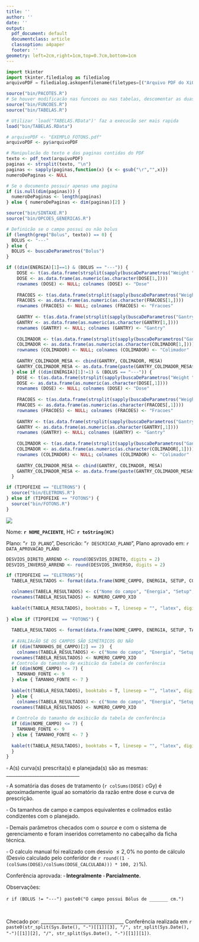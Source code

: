 ```yaml
---
title: ''
author: ''
date: ''
output:
  pdf_document: default
  documentclass: article
  classoption: a4paper
  footer: ''
geometry: left=2cm,right=1cm,top=0.7cm,bottom=1cm
---
```


\pagenumbering{gobble}

```python
import tkinter
import tkinter.filedialog as filedialog
arquivoPDF = filedialog.askopenfilename(filetypes=[("Arquivo PDF do XiO", ".pdf")], initialdir='shell:MyComputerFolder', title="Selecione o PDF para conferência")
```

```r
source("bin/PACOTES.R")
# Se houver modificacão nas funcoes ou nas tabelas, descomentar as duas linhas abaixo.
source("bin/FUNCOES.R")
source("bin/TABELAS.R")

# Utilizar 'load("TABELAS.RData")' faz a execucão ser mais rapida
load("bin/TABELAS.RData")
```

```r
# arquivoPDF <- "EXEMPLO_FOTONS.pdf"
arquivoPDF <- py$arquivoPDF

# Manipulacão do texto e das paginas contidas do PDF
texto <- pdf_text(arquivoPDF)
paginas <- strsplit(texto, "\n")
paginas <- sapply(paginas,function(x) {x <- gsub("\r","",x)})
numeroDePaginas <- NULL

# Se o documento possuir apenas uma pagina
if (is.null(dim(paginas))) {
  numeroDePaginas <- length(paginas)
} else { numeroDePaginas <- dim(paginas)[2] }
```

```r
source("bin/SINTAXE.R")
source("bin/OPCOES_GENERICAS.R")
```

```r
# Definicão se o campo possui ou não bolus
if (length(grep("Bolus", texto)) == 0) {
  BOLUS <- "---"
} else {
  BOLUS <- buscaDeParametros("Bolus")
}

if ((dim(ENERGIA)[1]==1) & (BOLUS == "---")) {
    DOSE <- t(as.data.frame(strsplit(sapply(buscaDeParametros("Weight "), function(x) {x <- gsub("/"," ",x)}), " "))[1,])
    DOSE <- as.data.frame(as.numeric(as.character(DOSE[1,])))
    rownames (DOSE) <- NULL; colnames (DOSE) <- "Dose"
    
    FRACOES <- t(as.data.frame(strsplit(sapply(buscaDeParametros("Weight "), function(x) {x <- gsub("/"," ",x)}), " "))[2,])
    FRACOES <- as.data.frame(as.numeric(as.character(FRACOES[1,])))
    rownames (FRACOES) <- NULL; colnames (FRACOES) <- "Fracoes"
    
    GANTRY <- t(as.data.frame(strsplit(sapply(buscaDeParametros("Gantry"), function(x) {x <- gsub("/"," ",x)}), " "))[1,])
    GANTRY <- as.data.frame(as.numeric(as.character(GANTRY[1,])))
    rownames (GANTRY) <- NULL; colnames (GANTRY) <- "Gantry"
    
    COLIMADOR <- t(as.data.frame(strsplit(sapply(buscaDeParametros("Gantry"), function(x) {x <- gsub("/"," ",x)}), " "))[2,])
    COLIMADOR <- as.data.frame(as.numeric(as.character(COLIMADOR[1,])))
    rownames (COLIMADOR) <- NULL; colnames (COLIMADOR) <- "Colimador"
    
    GANTRY_COLIMADOR_MESA <- cbind(GANTRY, COLIMADOR, MESA)
    GANTRY_COLIMADOR_MESA <- as.data.frame(paste(GANTRY_COLIMADOR_MESA$Gantry, GANTRY_COLIMADOR_MESA$Colimador, GANTRY_COLIMADOR_MESA$Mesa, sep = "/"))
  } else if ((dim(ENERGIA)[1]!=1) & (BOLUS == "---")) {
    DOSE <- t(as.data.frame(strsplit(sapply(buscaDeParametros("Weight "), function(x) {x <- gsub("/"," ",x)}), " ")))
    DOSE <- as.data.frame(as.numeric(as.character(DOSE[,1])))
    rownames (DOSE) <- NULL; colnames (DOSE) <- "Dose"
    
    FRACOES <- t(as.data.frame(strsplit(sapply(buscaDeParametros("Weight "), function(x) {x <- gsub("/"," ",x)}), " "))[2,])
    FRACOES <- as.data.frame(as.numeric(as.character(FRACOES[,1])))
    rownames (FRACOES) <- NULL; colnames (FRACOES) <- "Fracoes"
    
    GANTRY <- t(as.data.frame(strsplit(sapply(buscaDeParametros("Gantry"), function(x) {x <- gsub("/"," ",x)}), " "))[1,])
    GANTRY <- as.data.frame(as.numeric(as.character(GANTRY[,1])))
    rownames (GANTRY) <- NULL; colnames (GANTRY) <- "Gantry"
    
    COLIMADOR <- t(as.data.frame(strsplit(sapply(buscaDeParametros("Gantry"), function(x) {x <- gsub("/"," ",x)}), " "))[2,])
    COLIMADOR <- as.data.frame(as.numeric(as.character(COLIMADOR[,1])))
    rownames (COLIMADOR) <- NULL; colnames (COLIMADOR) <- "Colimador"
    
    GANTRY_COLIMADOR_MESA <- cbind(GANTRY, COLIMADOR, MESA)
    GANTRY_COLIMADOR_MESA <- as.data.frame(paste(GANTRY_COLIMADOR_MESA$Gantry, GANTRY_COLIMADOR_MESA$Colimador, GANTRY_COLIMADOR_MESA$Mesa, sep = "/"))
  }
```

```r
if (TIPOFEIXE == "ELETRONS") {
  source("bin/ELETRONS.R")
} else if (TIPOFEIXE == "FOTONS") {
  source("bin/FOTONS.R")
}
```

\newpage

![](FIGs/HEADER.png)

Nome: **`r NOME_PACIENTE`**, HC: **`r toString(HC)`**

Plano: "`r ID_PLANO`", Descricão: "`r DESCRICAO_PLANO`", Plano aprovado em: `r DATA_APROVACAO_PLANO`

```r
DESVIOS_DIRETO_ARREND <- round(DESVIOS_DIRETO, digits = 2)
DESVIOS_INVERSO_ARREND <- round(DESVIOS_INVERSO, digits = 2)

if (TIPOFEIXE == "ELETRONS"){
  TABELA_RESULTADOS <- format(data.frame(NOME_CAMPO, ENERGIA, SETUP, CONE, GANTRY_COLIMADOR_MESA, SSD, DOSE/FRACOES, DOSE, FRACOES, PROFUNDIDADE, ALGORITMO_CALCULO, F_RENDIMENTO_ELETRONS, F_DISTANCIA, F_ELETRONS_XiO, UM_XiO, UM_CALCULADA_INT, DESVIOS_DIRETO_ARREND, DOSE_CALCULADA, DESVIOS_INVERSO_ARREND, APROVACAO), digits = 4)

  colnames(TABELA_RESULTADOS) <- c("Nome do campo", "Energia", "Setup", "Cone", "Gantry/Colimador/Mesa (°)", "DFS (cm)", "Dose diária (cGy)", "Dose total (cGy)", "Nº aplicações", "Profundidade (cm)", "Algoritmo de cálculo", "Fator rendimento", "Fator distância", "Fator rendimento (XiO)", "UM XiO", "UM calculada", "Desvio (%)", "Dose calculada (cGy)", "Desvio (%)", "")
  rownames(TABELA_RESULTADOS) <- NUMERO_CAMPO_XIO
  
  kable(t(TABELA_RESULTADOS), booktabs = T, linesep = "", "latex", digits = 3, align = "c") %>% kable_styling(latex_options = c("striped", "condensed"),  stripe_color = "#99FF99", font_size = 10) %>% row_spec(dim(TABELA_RESULTADOS)[2], bold=T, background = "white") %>% column_spec(1, bold = T, italic = T) %>% row_spec(11, hline_after = T) %>% row_spec(14, hline_after = T) %>% row_spec(17, hline_after = T, bold = T) %>% row_spec(dim(TABELA_RESULTADOS)[2]-1, hline_after = T, bold = T) 
  
} else if (TIPOFEIXE == "FOTONS") {
  
  TABELA_RESULTADOS <- format(data.frame(NOME_CAMPO, ENERGIA, SETUP, TAMANHOS_DE_CAMPO, GANTRY_COLIMADOR_MESA, FILTROS_COM_ORIENTACAO, 100-PROFUNDIDADE, SSD, DOSE/FRACOES, DOSE, FRACOES, PROFUNDIDADE, CAMPO_EQUIVALENTE_XiO, Campo_COLIMADO_XiO, ALGORITMO_CALCULO, PDP_OU_TMR, F_CALIBRACAO, F_ABERTURA_COLIMADOR, F_RETROESPALHAMENTO, F_BANDEJA, F_FILTRO, F_DISTANCIA, F_OFF_AXIS, UM_XiO, UM_CALCULADA_INT, DESVIOS_DIRETO_ARREND, DOSE_CALCULADA, DESVIOS_INVERSO_ARREND, APROVACAO), digits = 4)
  
  # AVALIAcÃO SE OS CAMPOS SÃO SIMÉTRICOS OU NÃO
  if (dim(TAMANHOS_DE_CAMPO)[2] == 2)  {
    colnames(TABELA_RESULTADOS) <- c("Nome do campo", "Energia", "Setup", "X", "Y", "Gantry/Colimador/Mesa (°)", "Filtro", "DFS (cm)", "DFI (cm)", "Dose diária (cGy)", "Dose total (cGy)", "Nº aplicações", "Profundidade (cm)", "Campo equivalente (cm²)", "Campo colimado (cm²)", "Algoritmo de cálculo", "PDP ou TMR", "Fator de calibracão", "Fator abertura do colimador", "Fator retroespalhamento", "Fator bandeja", "Fator filtro", "Fator distância", "Fator off-axis", "UM XiO", "UM calculada", "Desvio UM (%)", "Dose calculada (cGy)", "Desvio Dose (%)", "")
  rownames(TABELA_RESULTADOS) <- NUMERO_CAMPO_XIO
  # Controle do tamanho de exibicão da tabela de conferência
  if (dim(NOME_CAMPO) <= 7) {
    TAMANHO_FONTE <- 9
  } else { TAMANHO_FONTE <- 7 }
  
  kable(t(TABELA_RESULTADOS), booktabs = T, linesep = "", "latex", digits = 3, align = "c") %>% kable_styling(latex_options = c("striped", "condensed"),  stripe_color = "#99FFFF", font_size = TAMANHO_FONTE) %>% row_spec(dim(TABELA_RESULTADOS)[2], bold=T, background = "white") %>% column_spec(1, bold = T, italic = T) %>% row_spec(13, hline_after = T) %>% row_spec(24, hline_after = T)%>% row_spec(27, hline_after = T, bold = T) %>% row_spec(29, hline_after = T, bold = T) %>% row_spec(16, hline_after = T)
  } else {
    colnames(TABELA_RESULTADOS) <- c("Nome do campo", "Energia", "Setup", "X1", "X2", "Y1", "Y2", "Gantry/Colimador/Mesa (°)", "Filtro", "DFS (cm)", "DFI (cm)", "Dose diária (cGy)", "Dose total (cGy)", "Nº aplicações", "Profundidade (cm)", "Campo equivalente (cm²)", "Campo colimado (cm²)", "Algoritmo de calculo", "PDP ou TMR", "Fator de calibração", "Fator abertura do colimador", "Fator retroespalhamento", "Fator bandeja", "Fator filtro", "Fator distância", "Fator off-axis", "UM XiO", "UM calculada", "Desvio UM (%)", "Dose calculada (cGy)", "Desvio Dose (%)", "")
  rownames(TABELA_RESULTADOS) <- NUMERO_CAMPO_XIO
  
  # Controle do tamanho de exibicão da tabela de conferência
  if (dim(NOME_CAMPO) <= 7) {
    TAMANHO_FONTE <- 9
  } else { TAMANHO_FONTE <- 7 }
  
  kable(t(TABELA_RESULTADOS), booktabs = T, linesep = "", "latex", digits = 3, align = "c") %>% kable_styling(latex_options = c("striped", "condensed"),  stripe_color = "#99FFFF", font_size = TAMANHO_FONTE) %>% row_spec(dim(TABELA_RESULTADOS)[2], bold=T, background = "white") %>% column_spec(1, bold = T, italic = T) %>% row_spec(15, hline_after = T) %>% row_spec(26, hline_after = T)%>% row_spec(29, hline_after = T, bold = T) %>% row_spec(31, hline_after = T, bold = T) %>% row_spec(18, hline_after = T)
  }
}
```

$\square$ A(s) curva(s) prescrita(s) e planejada(s) são as mesmas: _______________________________

$\square$ A somatória das doses de tratamento (`r colSums(DOSE)` cGy) é aproximadamente igual ao somatório da razão entre dose e curva de prescrição.

$\square$ Os tamanhos de campo e campos equivalentes e colimados estão condizentes com o planejado.

$\square$ Demais parâmetros checados com o *source* e com o sistema de gerenciamento e foram inseridos corretamento no cabeçalho da ficha técnica.

$\square$ O calculo manual foi realizado com desvio $\leqslant 2,0\%$ no ponto de cálculo (Desvio calculado pelo conferidor de `r round((1 - (colSums(DOSE)/colSums(DOSE_CALCULADA))) * 100, 2)`%).

Conferência aprovada: **$\square$ Integralmente     $\square$ Parcialmente.**

Observações:

`r if (BOLUS != "---") paste0("O campo possui Bólus de _______ cm.")`
$~$

$~$

Checado por: ___________________________________ Conferência realizada em `r paste0(str_split(Sys.Date(), "-")[[1]][3], "/", str_split(Sys.Date(), "-")[[1]][2], "/", str_split(Sys.Date(), "-")[[1]][1])`.